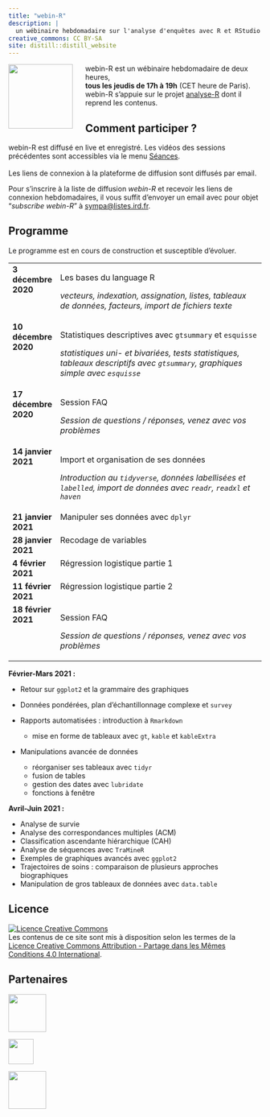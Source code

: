 ```yaml
---
title: "webin-R"
description: |
  un wébinaire hebdomadaire sur l'analyse d'enquêtes avec R et RStudio
creative_commons: CC BY-SA
site: distill::distill_website
---
```


![](images/webin-R.png){style="width: 128px; float:left; margin-right: 25px;"} webin-R est un wébinaire hebdomadaire de deux heures,<br /> **tous les jeudis de 17h à 19h** (CET heure de Paris).<br /> webin-R s'appuie sur le projet [analyse-R](https://larmarange.github.io/analyse-R/) dont il reprend les contenus.

## Comment participer ?

webin-R est diffusé en live et enregistré. Les vidéos des sessions précédentes sont accessibles via le menu [Séances](seances.html).

```{=html}
<script src="https://apis.google.com/js/platform.js"></script>
```
::: {style="margin: 0px 0 17px 0;"}
::: {.g-ytsubscribe data-channelid="UCF9ymC7Dpjwr0lge2QR_A5Q" data-layout="full" data-count="default"}
:::
:::

Les liens de connexion à la plateforme de diffusion sont diffusés par email.

Pour s'inscrire à la liste de diffusion *webin-R* et recevoir les liens de connexion hebdomadaires, il vous suffit d'envoyer un email avec pour objet <q>*subscribe webin-R*</q> à [sympa\@listes.ird.fr](mailto:sympa@listes.ird.fr?subject=subscribe%20webin-R).

## Programme

Le programme est en cours de construction et susceptible d'évoluer.

```{=html}
<style>
  td {vertical-align: top;}
</style>
```
+----------------------+--------------------------------------------------------------------------------------------------------------------------------+
| **3 décembre 2020**  | Les bases du language R                                                                                                        |
|                      |                                                                                                                                |
|                      | *vecteurs, indexation, assignation, listes, tableaux de données, facteurs, import de fichiers texte*                           |
+----------------------+--------------------------------------------------------------------------------------------------------------------------------+
| **10 décembre 2020** | Statistiques descriptives avec `gtsummary` et `esquisse`                                                                       |
|                      |                                                                                                                                |
|                      | *statistiques uni- et bivariées, tests statistiques, tableaux descriptifs avec `gtsummary`, graphiques simple avec `esquisse`* |
+----------------------+--------------------------------------------------------------------------------------------------------------------------------+
| **17 décembre 2020** | Session FAQ                                                                                                                    |
|                      |                                                                                                                                |
|                      | *Session de questions / réponses, venez avec vos problèmes*                                                                    |
+----------------------+--------------------------------------------------------------------------------------------------------------------------------+
| **14 janvier 2021**  | Import et organisation de ses données                                                                                          |
|                      |                                                                                                                                |
|                      | *Introduction au `tidyverse`, données labellisées et `labelled`, import de données avec `readr`, `readxl` et `haven`*          |
+----------------------+--------------------------------------------------------------------------------------------------------------------------------+
| **21 janvier 2021**  | Manipuler ses données avec `dplyr`                                                                                             |
+----------------------+--------------------------------------------------------------------------------------------------------------------------------+
| **28 janvier 2021**  | Recodage de variables                                                                                                          |
+----------------------+--------------------------------------------------------------------------------------------------------------------------------+
| **4 février 2021**   | Régression logistique partie 1                                                                                                 |
+----------------------+--------------------------------------------------------------------------------------------------------------------------------+
| **11 février 2021**  | Régression logistique partie 2                                                                                                 |
+----------------------+--------------------------------------------------------------------------------------------------------------------------------+
| **18 février 2021**  | Session FAQ                                                                                                                    |
|                      |                                                                                                                                |
|                      | *Session de questions / réponses, venez avec vos problèmes*                                                                    |
+----------------------+--------------------------------------------------------------------------------------------------------------------------------+

**Février-Mars 2021 :**

-   Retour sur `ggplot2` et la grammaire des graphiques

-   Données pondérées, plan d'échantillonnage complexe et `survey`

-   Rapports automatisées : introduction à `Rmarkdown`

    -   mise en forme de tableaux avec `gt`, `kable` et `kableExtra`

-   Manipulations avancée de données

    -   réorganiser ses tableaux avec `tidyr`
    -   fusion de tables
    -   gestion des dates avec `lubridate`
    -   fonctions à fenêtre

**Avril-Juin 2021 :**

-   Analyse de survie
-   Analyse des correspondances multiples (ACM)
-   Classification ascendante hiérarchique (CAH)
-   Analyse de séquences avec `TraMineR`
-   Exemples de graphiques avancés avec `ggplot2`
-   Trajectoires de soins : comparaison de plusieurs approches biographiques
-   Manipulation de gros tableaux de données avec `data.table`

## Licence

<a rel="license" href="http://creativecommons.org/licenses/by-sa/4.0/"><img src="https://i.creativecommons.org/l/by-sa/4.0/88x31.png" alt="Licence Creative Commons" style="border-width:0"/></a><br />Les contenus de ce site sont mis à disposition selon les termes de la <a rel="license" href="http://creativecommons.org/licenses/by-sa/4.0/">Licence Creative Commons Attribution - Partage dans les Mêmes Conditions 4.0 International</a>.

## Partenaires

<a href="https://www.ceped.org"><img src="images/logo_ceped.png" style="height:75px; width:auto;"/></a>

<a href="https://www.ird.fr"><img src="images/logo_ird.png" style="height:50px; width:auto;"/></a>

<a href="https://www.ecolehed.fr/"><img src="images/logo_hed.jpg" style="height:75px; width:auto;"/></a>
